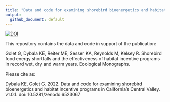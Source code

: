 ```yaml
---
title: "Data and code for examining shorebird bioenergetics and habitat incentive programs in California's Central Valley"
output: 
  github_document: default
---
```


[![DOI](https://zenodo.org/badge/168570040.svg)](https://zenodo.org/badge/latestdoi/168570040)

This repository contains the data and code in support of the publication:

Golet G, Dybala KE, Reiter ME, Sesser KA, Reynolds M, Kelsey R. Shorebird food 
energy shortfalls and the effectiveness of habitat incentive programs in 
record wet, dry and warm years. Ecological Monographs.

Please cite as:

Dybala KE, Golet G. 2022. Data and code for examining shorebird bioenergetics and habitat incentive programs in California's Central Valley. v1.0.1. doi: 10.5281/zenodo.6523067